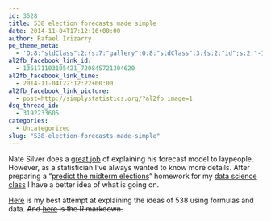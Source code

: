 ```yaml
---
id: 3528
title: 538 election forecasts made simple
date: 2014-11-04T17:12:16+00:00
author: Rafael Irizarry
pe_theme_meta:
  - 'O:8:"stdClass":2:{s:7:"gallery";O:8:"stdClass":3:{s:2:"id";s:2:"-1";s:5:"width";s:0:"";s:6:"height";s:0:"";}s:5:"video";O:8:"stdClass":1:{s:2:"id";s:2:"-1";}}'
al2fb_facebook_link_id:
  - 136171103105421_720845721304620
al2fb_facebook_link_time:
  - 2014-11-04T22:12:22+00:00
al2fb_facebook_link_picture:
  - post=http://simplystatistics.org/?al2fb_image=1
dsq_thread_id:
  - 3192233605
categories:
  - Uncategorized
slug: "538-election-forecasts-made-simple"
---
```

Nate Silver does a [great job](http://fivethirtyeight.com/features/how-the-fivethirtyeight-senate-forecast-model-works/) of explaining his forecast model to laypeople. However, as a statistician I've always wanted to know more details. After preparing a "<span class="s2"><a href="http://cs109.github.io/2014/pages/homework.html">predict the midterm elections</a>" </span>homework for my [<span class="s2">data science class</span>](http://cs109.github.io/2014) I have a better idea of what is going on.

[Here](http://rafalab.github.io/assets/html/midterm2012.html) is my best attempt at explaining the ideas of 538 using formulas and data. ~~And [here](http://rafalab.jhsph.edu/simplystats/midterm2012.Rmd) is the R markdown.~~

&nbsp;

&nbsp;

&nbsp;
